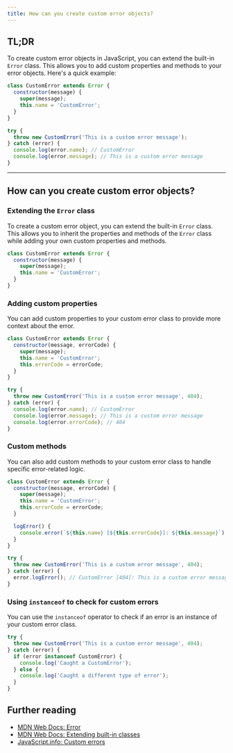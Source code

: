```yaml
---
title: How can you create custom error objects?
---
```


## TL;DR

To create custom error objects in JavaScript, you can extend the built-in `Error` class. This allows you to add custom properties and methods to your error objects. Here's a quick example:

```javascript
class CustomError extends Error {
  constructor(message) {
    super(message);
    this.name = 'CustomError';
  }
}

try {
  throw new CustomError('This is a custom error message');
} catch (error) {
  console.log(error.name); // CustomError
  console.log(error.message); // This is a custom error message
}
```

---

## How can you create custom error objects?

### Extending the `Error` class

To create a custom error object, you can extend the built-in `Error` class. This allows you to inherit the properties and methods of the `Error` class while adding your own custom properties and methods.

```javascript
class CustomError extends Error {
  constructor(message) {
    super(message);
    this.name = 'CustomError';
  }
}
```

### Adding custom properties

You can add custom properties to your custom error class to provide more context about the error.

```javascript
class CustomError extends Error {
  constructor(message, errorCode) {
    super(message);
    this.name = 'CustomError';
    this.errorCode = errorCode;
  }
}

try {
  throw new CustomError('This is a custom error message', 404);
} catch (error) {
  console.log(error.name); // CustomError
  console.log(error.message); // This is a custom error message
  console.log(error.errorCode); // 404
}
```

### Custom methods

You can also add custom methods to your custom error class to handle specific error-related logic.

```javascript
class CustomError extends Error {
  constructor(message, errorCode) {
    super(message);
    this.name = 'CustomError';
    this.errorCode = errorCode;
  }

  logError() {
    console.error(`${this.name} [${this.errorCode}]: ${this.message}`);
  }
}

try {
  throw new CustomError('This is a custom error message', 404);
} catch (error) {
  error.logError(); // CustomError [404]: This is a custom error message
}
```

### Using `instanceof` to check for custom errors

You can use the `instanceof` operator to check if an error is an instance of your custom error class.

```javascript
try {
  throw new CustomError('This is a custom error message', 404);
} catch (error) {
  if (error instanceof CustomError) {
    console.log('Caught a CustomError');
  } else {
    console.log('Caught a different type of error');
  }
}
```

## Further reading

- [MDN Web Docs: Error](https://developer.mozilla.org/en-US/docs/Web/JavaScript/Reference/Global_Objects/Error)
- [MDN Web Docs: Extending built-in classes](https://developer.mozilla.org/en-US/docs/Web/JavaScript/Reference/Classes#subclassing_built-in_classes)
- [JavaScript.info: Custom errors](https://javascript.info/custom-errors)

